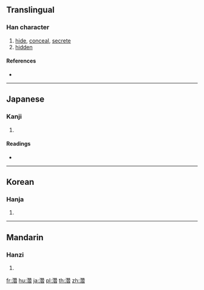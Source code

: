 {{character info/new}}
{{also|潛|潜}}
==Translingual==

===Han character===
{{Han char|rn=85|rad=水|as=16|sn=19|four=|canj=EHUA|ids=⿰氵㬱}}

# [[hide]], [[conceal]], [[secrete]]
# [[hidden]]

====References====
* {{Han ref|kx=0657.280|dkj=18683|hdz=31784.040|uh=6FF3|ud=28659}}

----

==Japanese==

===Kanji===
{{ja-kanji|grade=|rs=水16}}

# {{defn|lang=ja|sort=水16}}

====Readings====
* {{ja-readings|on=[[せん]] (sen)|kun=[[ひそむ]] (hisomu), [[もぐる]] (moguru)}}

----

==Korean==

===Hanja===
{{ko-hanja|hangeul=잠|eumhun=|rv=jam|mr=cham|y=cam}}

# {{defn|lang=ko|sort=水16}}

----

==Mandarin==

===Hanzi===
{{cmn-hanzi|pin=[[qián]] ([[qian2]])|wg=ch'ien<sup>2</sup>}}

# {{defn|lang=cmn|sort=水16}}

[[fr:濳]]
[[hu:濳]]
[[ja:濳]]
[[pl:濳]]
[[th:濳]]
[[zh:濳]]